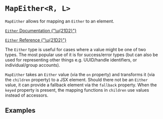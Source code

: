 

<Meta title="either/MapEither" />
<Meta of={MapEitherStories} />

# `MapEither<R, L>`

`MapEither` allows for mapping an `Either` to an element.

[`Either` Documentation {"\u{21D2}"}](https://effect.website/docs/data-types/either/)

[`Either` Reference {"\u{21D2}"}](https://effect-ts.github.io/effect/effect/Either.ts.html)

The `Either` type is useful for cases where a value might be one of two types.
The most popular use of it is for success/error types (but can also be used for representing other things e.g. UUID/handle identifiers, or individual/group accounts).

`MapEither` takes an `Either` value (via the `on` property) and transforms it (via the `children` property) to a JSX element.
Should there not be an `Either` value, it can provide a fallback element via the `fallback` property.
When the `keyed` property is present, the mapping functions in `children` use values instead of accessors.

<ArgTypes of={MapEitherStories} />

## Examples

<Canvas of={MapEitherStories.Basic} />
<Canvas of={MapEitherStories.Fallback} />
<Canvas of={MapEitherStories.Keyed} />
